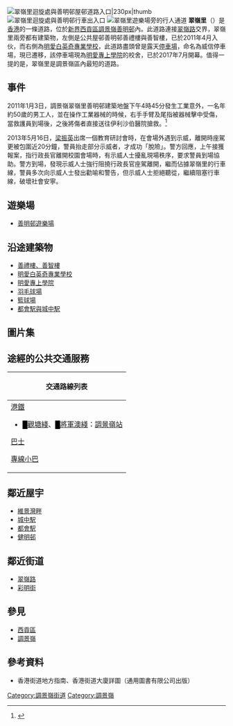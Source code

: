 {{Infobox Hong Kong Road
|   中文街道名稱    =  翠嶺里
|   英文街道名稱    =  Chui Ling Lane
|   圖片    =  Image: Chui Ling Lane in Tiu Keng Leng 2020 10 part1.jpg
|   圖片說明    = 翠嶺里全段，左方為[[善明邨|善明邨]]樓宇
|   路段總長度    =  105m
|   車速限制    = 
|   行車線數量    =  2
|   所在地區    =  [[香港|香港]][[新界|新界]][[調景嶺|調景嶺]][[善明邨|善明邨]]
|   起點    =  [[翠嶺路|翠嶺路]]
|   終點    =  [[善明邨屋邨道路|善明邨屋邨道路]]
|   道路命名日期    = 2002年10月4日
|   命名文件    = 2002年10月4日第6308號[[香港政府憲報|憲報]]
|   通車日期    =  2000年代初期
}}
[[File:Chui_Ling_Lane_2013_10_part2.JPG|翠嶺里迴旋處與[[善明邨屋邨道路]]入口|230px|thumb]]
[[File:Chui_Ling_Lane_2020_10_part1.jpg|翠嶺里迴旋處與善明邨行車出入口]]
[[File:Chui_Ling_Lane_2020_10_part2.jpg|翠嶺里遊樂場旁的行人通道]]
'''翠嶺里'''（{{lang-en|'''Chui Ling Lane'''}}）是[[香港|香港]]的一條道路，位於[[新界|新界]][[西貢區|西貢區]][[調景嶺|調景嶺]][[善明邨|善明邨]]內。此道路連接[[翠嶺路|翠嶺路]]交界，翠嶺里兩旁都有建築物，左側是公共屋邨善明邨善禮樓與善智樓，已於2011年4月入伙，而右側為[[明愛白英奇專業學校|明愛白英奇專業學校]]，此道路盡頭曾是露天[[停車場|停車場]]，命名為威信停車場，現已遷移，該停車場現為[[明愛專上學院|明愛專上學院]]的校舍，已於2017年7月開幕。值得一提的是，翠嶺里是調景嶺區內最短的道路。

==事件==
2011年1月3日，調景嶺翠嶺里善明邨建築地盤下午4時45分發生工業意外，一名年約50歲的男工人，並在操作工業器械的時候，右手手臂及尾指被器械擊中受傷，當救護員到場後，之後將傷者直接送往伊利沙伯醫院搶救。<ref>{{cite web |url=http://hk.apple.nextmedia.com/realtime/art_main.php?&iss_id=20090103&sec_id=6996647&art_id=12045927&media_id=1&dis_type=text |title=存档副本 |accessdate=2010-03-28 |deadurl=yes |archiveurl=https://web.archive.org/web/20100328193251/http://www1.hk.apple.nextmedia.com/realtime/art_main.php |archivedate=2010-03-28 }} </ref>

2013年5月16日，[[梁振英|梁振英]]出席一個教育研討會時，在會場外遇到示威，離開時座駕更被包圍近20分鐘，警員抬走部分示威者，才成功「脫險」。警方回應，上午接獲報案，指行政長官離開校園會場時，有示威人士擾亂現場秩序，要求警員到場協助。警方到場，發現示威人士強行阻撓行政長官座駕離開，繼而佔據翠嶺里的行車線，警員多次向示威人士發出勸喻和警告，但示威人士拒絕聽從，繼續阻塞行車線，破壞社會安寧。

==遊樂場==
*[[善明邨遊樂場|善明邨遊樂場]]

==沿途建築物==
*[[善明邨|善禮樓、善智樓]]
*[[明愛白英奇專業學校|明愛白英奇專業學校]]
*[[明愛專上學院|明愛專上學院]]
*[[羽毛球|羽毛球場]]
*[[籃球場|籃球場]]
*[[都會駅與城中駅|都會駅與城中駅]]

==圖片集==
{{gallery | width = 160
|File:Shin Ming Estate part2.JPG|[[公共房屋|公共房屋]]善明邨
|File:Caritas Bianchi College of Careers 03.JPG|明愛白英奇專業學校
|File:Chui Ling Lane 2013 10 part1.JPG|翠嶺里的路牌
|File:Chui Ling Lane.jpg|翠嶺里與[[翠嶺路|翠嶺路]]交界處
|File:Shin Ming Estate 01.jpg|善明邨羽毛球場，位於翠嶺里與翠嶺路之間
|File:Shin Ming Estate 02.jpg|善明邨籃球場，位於翠嶺里旁側
|File:Shin Ming Estate Prestige Car parks 2011.jpg|善明邨威信停車場，已於2013年8月1日起停止運作
|File:Shin Ming Estate 2011 07.jpg|善明邨休憩區與遊樂場，位於翠嶺里旁側
}}

==途經的公共交通服務==
{| class="mw-collapsible mw-collapsed wikitable" style="background:white; margin: 0 auto; width: auto;" 
! 交通路線列表
|-
|
;[[港鐵|港鐵]]
*<font color="{{觀塘綫色彩}}">█</font>[[觀塘綫|觀塘綫]]、<font color="{{將軍澳綫色彩}}">█</font>[[將軍澳綫|將軍澳綫]]：[[調景嶺站|調景嶺站]]
;[[香港巴士|巴士]]
{{九龍新界巴士簡單列表|290X|792M|796C|796E|796P|796S|796X|798|798B|N290|N796}}
{{過海隧道巴士簡單列表|694|N691}}
;[[香港小巴|專線小巴]]
{{新界專線小巴簡單列表|108A|110}}
|}

==鄰近屋宇==
*[[維景灣畔|維景灣畔]]
*[[城中駅|城中駅]]
*[[都會駅|都會駅]]
*[[健明邨|健明邨]]

==鄰近街道==
*[[翠嶺路|翠嶺路]]
*[[彩明街|彩明街]]

==參見==
*[[西貢區|西貢區]]
*[[調景嶺|調景嶺]]

== 參考資料 ==
* 香港街道地方指南、香港街道大廈詳圖（通用圖書有限公司出版）
{{reflist}}

{{Commonscat|Chui Ling Lane|翠嶺里}}

[[Category:調景嶺街道|Category:調景嶺街道]]
[[Category:調景嶺|Category:調景嶺]]
